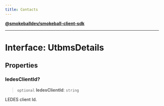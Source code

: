 ```yaml
---
title: Contacts
---
```

[**@smokeballdev/smokeball-client-sdk**](./../../../../README)

***

# Interface: UtbmsDetails

## Properties

### ledesClientId?

> `optional` **ledesClientId**: `string`

LEDES client Id.
